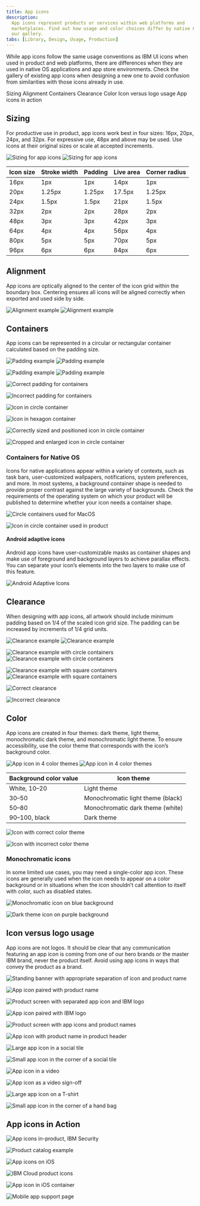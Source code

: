 ```yaml
---
title: App icons
description:
  App icons represent products or services within web platforms and
  marketplaces. Find out how usage and color choices differ by native OS. See
  our gallery.
tabs: [Library, Design, Usage, Production]
---
```


<PageDescription>

While app icons follow the same usage conventions as IBM UI icons when used in
product and web platforms, there are differences when they are used in native OS
applications and app store environments. Check the gallery of existing app icons
when designing a new one to avoid confusion from similarities with those icons
already in use.

</PageDescription>

<AnchorLinks>
  <AnchorLink>Sizing</AnchorLink>
  <AnchorLink>Alignment</AnchorLink>
  <AnchorLink>Containers</AnchorLink>
  <AnchorLink>Clearance</AnchorLink>
  <AnchorLink>Color</AnchorLink>
  <AnchorLink>Icon versus logo usage</AnchorLink>
  <AnchorLink>App icons in action</AnchorLink>
</AnchorLinks>

## Sizing

For productive use in product, app icons work best in four sizes: 16px, 20px, 24px, and 32px. For expressive use, 48px and above may be used. Use icons at their original sizes or scale at accepted increments.

<ArtDirection>

![Sizing for app icons](images/2_1-1_Sizing_Mobile.svg)
![Sizing for app icons](images/2_1-1_Sizing.svg)

</ArtDirection>

| Icon size | Stroke width | Padding | Live area | Corner radius |
| --------- | ------------ | ------- | --------- | ------------- |
| 16px      | 1px          | 1px     | 14px      | 1px           |
| 20px      | 1.25px       | 1.25px  | 17.5px    | 1.25px        |
| 24px      | 1.5px        | 1.5px   | 21px      | 1.5px         |
| 32px      | 2px          | 2px     | 28px      | 2px           |
| 48px      | 3px          | 3px     | 42px      | 3px           |
| 64px      | 4px          | 4px     | 56px      | 4px           |
| 80px      | 5px          | 5px     | 70px      | 5px           |
| 96px      | 6px          | 6px     | 84px      | 6px           |

## Alignment

App icons are optically aligned to the center of the icon grid within the boundary box. Centering ensures all icons will be aligned correctly when exported and used side by side.

<ArtDirection>

![Alignment example](images/2_2-1_Alignment_Mobile.svg)
![Alignment example](images/2_2-1_Alignment.svg)

</ArtDirection>

## Containers

App icons can be represented in a circular or rectangular container calculated based on the padding size.

<ArtDirection>

![Padding example](images/2_3-1_Containers_Mobile_v2.svg)
![Padding example](images/2_3-1_Containers_v2.svg)

</ArtDirection>
<ArtDirection>

![Padding example](images/2_3-2_Containers2_Mobile_v2.svg)
![Padding example](images/2_3-2_Containers2_v2.svg)

</ArtDirection>

<DoDontRow>
<DoDont caption="Keep icons at scale and center within the container.">

![Correct padding for containers](images/2_3-3_Containers_Do.svg)

</DoDont>
<DoDont type="dont" caption="Don’t resize icons outside of accepted proportions.">

![Incorrect padding for containers](images/2_3-4_Containers_Dont.svg)

</DoDont>
</DoDontRow>
<DoDontRow>
<DoDont caption="Use accepted shapes: circle or square for containers.">

![Icon in circle container](images/2_3-5_Containers_Do2.svg)

</DoDont>
<DoDont type="dont" caption="Don’t create new shapes for containers.">

![Icon in hexagon container](images/2_3-6_Containers_Dont2.svg)

</DoDont>
</DoDontRow>
<DoDontRow>
<DoDont caption="Always center align icons in their containers.">

![Correctly sized and positioned icon in circle container](images/2_3-7_Containers_Do3.svg)

</DoDont>
<DoDont type="dont" caption="Don’t crop icons with containers.">

![Cropped and enlarged icon in circle container](images/2_3-8_Containers_Dont3.svg)

</DoDont>
</DoDontRow>

### Containers for Native OS

Icons for native applications appear within a variety of contexts, such as task bars, user-customized wallpapers, notifications, system preferences, and more. In most systems, a background container shape is needed to provide proper contrast against the large variety of backgrounds. Check the requirements of the operating system on which your product will be published to determine whether your icon needs a container shape.

<DoDontRow>
<DoDont caption="In most cases, containers are needed for icons that appear within native operating systems." colLg="6">

![Circle containers used for MacOS](images/2_3-9_Containers_NativeOS_Do.png)

</DoDont>
<DoDont type="dont" caption="Don’t use containers within the product itself. The icon will be too small." colLg="6">

![Icon in circle container used in product](images/2_3-10_Containers_NativeOS_Dont.png)

</DoDont>
</DoDontRow>

#### Android adaptive icons

Android app icons have user-customizable masks as container shapes and make use of foreground and background layers to achieve parallax effects. You can separate your icon’s elements into the two layers to make use of this feature.

<GifPlayer color='dark'>

![Android Adaptive Icons](images/2_3-11_Containers_NativeOS_Adapticon.gif)

</GifPlayer>

## Clearance

When designing with app icons, all artwork should include minimum padding based on 1/4 of the scaled icon grid size. The padding can be increased by increments of 1/4 grid units.

<ArtDirection>

![Clearance example](images/2_4-1_Clearance_Mobile.svg)
![Clearance example](images/2_4-1_Clearance.svg)

</ArtDirection>
<ArtDirection>

![Clearance example with circle containers](images/2_4-2_Clearance2_Mobile.svg)
![Clearance example with circle containers](images/2_4-2_Clearance2.svg)

</ArtDirection>
<ArtDirection>

![Clearance example with square containers](images/2_4-3_Clearance3_Mobile.svg)
![Clearance example with square containers](images/2_4-3_Clearance3.svg)

</ArtDirection>

<DoDontRow>
<DoDont caption="Follow the clearance rule to allow for legibility and an optimal touch experience.">

![Correct clearance](images/2_4-4_Clearance_Do.svg)

</DoDont>
<DoDont type="dont" caption="Don’t collapse the icon clearance area.">

![Incorrect clearance](images/2_4-5_Clearance_Dont.svg)

</DoDont>
</DoDontRow>

## Color

App icons are created in four themes: dark theme, light theme, monochromatic dark theme, and monochromatic light theme. To ensure accessibility, use the color theme that corresponds with the icon’s background color. 

<ArtDirection>

![App icon in 4 color themes](images/2_5-1_Color_Mobile.svg)
![App icon in 4 color themes](images/2_5-1_Color.svg)

</ArtDirection>

| Background color value | Icon theme                        |
| ---------------------- | --------------------------------- |
| White, 10–20           | Light theme                       |
| 30–50                  | Monochromatic light theme (black) |
| 50–80                  | Monochromatic dark theme (white)  |
| 90–100, black          | Dark theme                        |

<DoDontRow>
<DoDont caption="Use the correct icon theme for the background color.">

![Icon with correct color theme](images/2_5-2_Color_Do.svg)

</DoDont>
<DoDont type="dont" caption="Don’t use the incorrect icon theme.">

![Icon with incorrect color theme](images/2_5-3_Color_Dont.svg)

</DoDont>
</DoDontRow>

### Monochromatic icons

In some limited use cases, you may need a single-color app icon. These icons are generally used when the icon needs to appear on a color background or in situations when the icon shouldn’t call attention to itself with color, such as disabled states.

<DoDontRow>
<DoDont caption="Use monochromatic theme icons on color fields.">

![Monochromatic icon on blue background](images/2_5-4_Color_Do2.svg)

</DoDont>
<DoDont type="dont" caption="Don’t use dark or light theme icons on color fields.">

![Dark theme icon on purple background](images/2_5-5_Color_Dont2.svg)

</DoDont>
</DoDontRow>

## Icon versus logo usage

App icons are not logos. It should be clear that any communication featuring an app icon is coming from one of our hero brands or the master IBM brand, never the product itself. Avoid using app icons in ways that convey the product as a brand.

<DoDontRow>
<DoDont caption="Separate the icon and product name so that they do not appear as a single asset." colLg="6">

![Standing banner with appropriate separation of icon and product name](images/2_6-1_Usage_Do.svg)

</DoDont>
<DoDont type="dont" caption="Don’t create lockups with the icon and product name." colLg="6">

![App icon paired with product name](images/2_6-2_Usage_Dont.svg)

</DoDont>
</DoDontRow>
<DoDontRow>
<DoDont caption="App icons and logos may be used in the same composition with clear separation and hierarchy." colLg="6">

![Product screen with separated app icon and IBM logo](images/2_6-3_Usage_Do2.svg)

</DoDont>
<DoDont type="dont" caption="Don’t pair app icons with logos." colLg="6">

![App icon paired with IBM logo](images/2_6-4_Usage_Dont2.svg)

</DoDont>
</DoDontRow>
<DoDontRow>
<DoDont caption="App icons may be used with type to identify a product or service in the context of a product or marketplace." colLg="6">

![Product screen with app icons and product names](images/2_6-5_Usage_Do3.svg)

</DoDont>
<DoDont type="dont" caption="Don’t use app icons in product headers." colLg="6">

![App icon with product name in product header](images/2_6-6_Usage_Dont3.svg)

</DoDont>
</DoDontRow>
<DoDontRow>
<DoDont caption="App icons may be used as hero graphics in marketing communications." colLg="6">

![Large app icon in a social tile](images/2_6-7_Usage_Do4.svg)

</DoDont>
<DoDont type="dont" caption="Don’t use app icons as a replacement for logos or as a sign-off for communications." colLg="6">

![Small app icon in the corner of a social tile](images/2_6-8_Usage_Dont4.svg)

</DoDont>
</DoDontRow>
<DoDontRow>
<DoDont caption="App icons may be used as hero graphics in videos or presentation slides." colLg="6">

![App icon in a video](images/2_6-9_Usage_Do5.svg)

</DoDont>
<DoDont type="dont" caption="Don’t use app icons as intros or outros in videos or presentation slides." colLg="6">

![App icon as a video sign-off](images/2_6-10_Usage_Dont5.svg)

</DoDont>
</DoDontRow>
<DoDontRow>
<DoDont caption="App icons may be used as hero graphics for merchandise." colLg="6">

![Large app icon on a T-shirt](images/2_6-11_Usage_Do6.svg)

</DoDont>
<DoDont type="dont" caption="Don’t use app icons as a replacement for logos or as a sign-off for merchandise." colLg="6">

![Small app icon in the corner of a hand bag](images/2_6-13_Usage_Dont6.svg)

</DoDont>
</DoDontRow>

## App icons in Action

<ImageGallery>
<ImageGalleryImage alt="App icons in-product, IBM Security" title="App icons in-product, IBM Security" col={12}>

![App icons in-product, IBM Security](images/2_7-1_Gallery.png)

</ImageGalleryImage>
<ImageGalleryImage alt="Product catalog example" title="Product catalog example" col={12}>

![Product catalog example](images/2_7-2_Gallery2.png)

</ImageGalleryImage>
<ImageGalleryImage alt="App icons on iOS" title="App icons on iOS" col={8}>

![App icons on iOS](images/2_7-3_Gallery3.png)

</ImageGalleryImage>
<ImageGalleryImage alt="IBM Cloud product icons" title="IBM Cloud product icons" col={4}>

![IBM Cloud product icons](images/2_7-4_Gallery4.png)

</ImageGalleryImage>
<ImageGalleryImage alt="App icon in iOS container" title="App icon in iOS container" col={4}>

![App icon in iOS container](images/2_7-5_Gallery5.svg)

</ImageGalleryImage>
<ImageGalleryImage alt="Mobile app support page" title="Mobile app support page" col={8}>

![Mobile app support page](images/2_7-6_Gallery6.png)

</ImageGalleryImage>
</ImageGallery>
